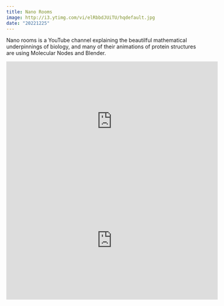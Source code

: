 ```yaml
---
title: Nano Rooms
image: http://i3.ytimg.com/vi/elRbbdJUiTU/hqdefault.jpg
date: "20221225"
---
```


Nano rooms is a YouTube channel explaining the beautilful mathematical underpinnings of biology, and many of their animations of protein structures are using Molecular Nodes and Blender.

<iframe width="560" height="315" src="https://www.youtube.com/embed/elRbbdJUiTU?si=7_17weJxhCVQGl3W" title="YouTube video player" frameborder="0" allow="accelerometer; autoplay; clipboard-write; encrypted-media; gyroscope; picture-in-picture; web-share" allowfullscreen></iframe> 

<iframe width="560" height="315" src="https://www.youtube.com/embed/0luZ4JqHg6w?si=i74Ia0yrIKYO_7Jw" title="YouTube video player" frameborder="0" allow="accelerometer; autoplay; clipboard-write; encrypted-media; gyroscope; picture-in-picture; web-share" allowfullscreen></iframe>